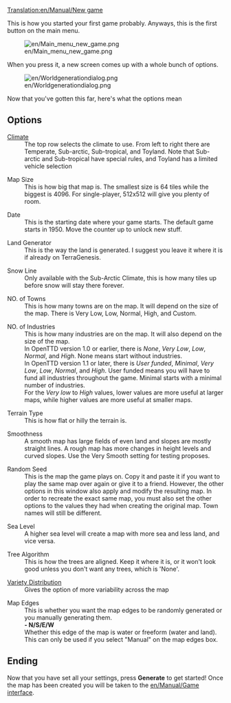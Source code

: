 [[Translation:en/Manual/New game]]
{{en/Outdated|Mapgen window has been re-arranged, random seed is gone amongst other changes}}

{{en/Interface}}
This is how you started your first game probably.
Anyways, this is the first button on the main menu.

[[File:en/Main menu new game.png]]

When you press it, a new screen comes up with a 
whole bunch of options.

[[File:en/Worldgenerationdialog.png]]

Now that you've gotten this far, here's what the options mean

== Options ==
; [[en/Manual/Climates|Climate]]
: The top row selects the climate to use. From left to right there are Temperate, Sub-arctic, Sub-tropical, and Toyland. Note that Sub-arctic and Sub-tropical have special rules, and Toyland has a limited vehicle selection 

; Map Size
: This is how big that map is. The smallest size is 64 tiles while the biggest is 4096. For single-player, 512x512 will give you plenty of room.

; Date
: This is the starting date where your game starts. The default game starts in 1950. Move the counter up to unlock new stuff.

; Land Generator
: This is the way the land is generated. I suggest you leave it where it is if already on TerraGenesis.

; Snow Line
: Only available with the Sub-Arctic Climate, this is how many tiles up before snow will stay there forever.

; NO. of Towns
: This is how many towns are on the map. It will depend on the size of the map. There is Very Low, Low, Normal, High, and Custom.

; NO. of Industries
: This is how many industries are on the map. It will also depend on the size of the map.
: In OpenTTD version 1.0 or earlier, there is ''None'', ''Very'' ''Low'', ''Low'', ''Normal'', and ''High''. None means start without industries.
: In OpenTTD version 1.1 or later, there is ''User funded'', ''Minimal'', ''Very Low'', ''Low'', ''Normal'', and ''High''. User funded means you will have to fund all industries throughout the game. Minimal starts with a minimal number of industries.
: For the ''Very low'' to ''High'' values, lower values are more useful at larger maps, while higher values are more useful at smaller maps.

; Terrain Type
: This is how flat or hilly the terrain is.

; Smoothness
: A smooth map has large fields of even land and slopes are mostly straight lines. A rough map has more changes in height levels and curved slopes. Use the Very Smooth setting for testing proposes.

; Random Seed
: This is the map the game plays on. Copy it and paste it if you want to play the same map over again or give it to a friend. However, the other options in this window also apply and modify the resulting map. In order to recreate the exact same map, you must also set the other options to the values they had when creating the original map. Town names will still be different.

; Sea Level
: A higher sea level will create a map with more sea and less land, and vice versa.

; Tree Algorithm
: This is how the trees are aligned. Keep it where it is, or it won't look good unless you don't want any trees, which is 'None'.

; [[en/Manual/Variety distribution|Variety Distribution]]
: Gives the option of more variability across the map

; Map Edges
: This is whether you want the map edges to be randomly generated or you manually generating them.
: '''- N/S/E/W'''
: Whether this edge of the map is water or freeform (water and land). This can only be used if you select "Manual" on the map edges box.

== Ending ==
Now that you have set all your settings, press '''Generate''' to get started! Once the map has been created you will be taken to the [[en/Manual/Game interface]].